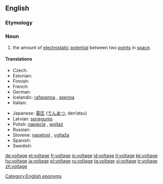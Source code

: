 ==English==

===Etymology===
{{suffix|volt|age}}

===Noun===
{{wikipedia}}
{{en-noun}}

# {{physics}} the amount of [[electrostatic]] [[potential]] between two [[point]]s in [[space]].

====Translations====
{{trans-top|amount of electrostatic potential}}
* Czech: {{t-|cs|napětí|n}}
* Estonian: {{t-|et|pinge}}
* Finnish: {{t+|fi|jännite}}
* French: {{t+|fr|tension|f}}
* German: {{t+|de|Spannung|f}}
* Icelandic: [[rafspenna]] {{f}}, [[spenna]] {{f}}
* Italian: {{t-|it|voltaggio|m}}
{{trans-mid}}
* Japanese: [[電圧]] ([[でんあつ]], den’atsu)
* Latvian: [[spriegums]] {{m}}
* Polish: [[napięcie]] {{n}}, [[woltaż]] {{m}}
* Russian: {{t|ru|напряжение|n|tr=naprjažénije|sc=Cyrl}}
* Slovene: [[napetost]] {{f}}, [[voltaža]] {{f}}
* Spanish: {{t-|es|voltaje|m}}
* Swedish: {{t+|sv|spänning|c}}
{{trans-bottom}}

[[Category:English eponyms]]

[[de:voltage]]
[[et:voltage]]
[[fr:voltage]]
[[io:voltage]]
[[id:voltage]]
[[it:voltage]]
[[kk:voltage]]
[[hu:voltage]]
[[ja:voltage]]
[[pl:voltage]]
[[ru:voltage]]
[[ta:voltage]]
[[vi:voltage]]
[[tr:voltage]]
[[zh:voltage]]